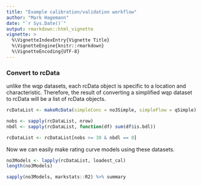```yaml
---
title: "Example calibration/validation workflow"
author: "Mark Hagemann"
date: "`r Sys.Date()`"
output: rmarkdown::html_vignette
vignette: >
  %\VignetteIndexEntry{Vignette Title}
  %\VignetteEngine{knitr::rmarkdown}
  %\VignetteEncoding{UTF-8}
---
```


### Convert to rcData

unlike the wqp datasets, each rcData object is specific to a location and characteristic. Therefore, the result of converting a simplified wqp dataset to rcData will be a list of rcData objects.

```r
rcDataList <- makeRcData(simpleConc = no3Simple, simpleFlow = qSimple)

nobs <- sapply(rcDataList, nrow)
nbdl <- sapply(rcDataList, function(df) sum(df$is.bdl))

rcDataList <- rcDataList[nobs >= 30 & nbdl == 0]

```

Now we can easily make rating curve models using these datasets.

```r
no3Models <- lapply(rcDataList, loadest_cal)
length(no3Models)

sapply(no3Models, markstats::R2) %>% summary
```

